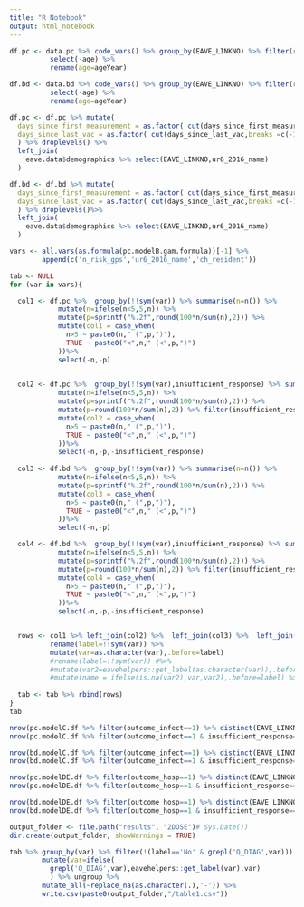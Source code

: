 ```yaml
---
title: "R Notebook"
output: html_notebook
---
```



```r
df.pc <- data.pc %>% code_vars() %>% group_by(EAVE_LINKNO) %>% filter(row_number()==1) %>% ungroup %>% 
          select(-age) %>% 
          rename(age=ageYear)

df.bd <- data.bd %>% code_vars() %>% group_by(EAVE_LINKNO) %>% filter(row_number()==1) %>% ungroup %>% 
          select(-age) %>% 
          rename(age=ageYear)
```


```r

df.pc <- df.pc %>% mutate(
  days_since_first_measurement = as.factor( cut(days_since_first_measurement,breaks = c(-1,90,180,270,360,450,10000))),
  days_since_last_vac = as.factor( cut(days_since_last_vac,breaks =c(-1,50,100,150,200,300,10000)))
  ) %>% droplevels() %>%
  left_join(
    eave.data$demographics %>% select(EAVE_LINKNO,ur6_2016_name)
  )

df.bd <- df.bd %>% mutate(
  days_since_first_measurement = as.factor( cut(days_since_first_measurement,breaks = c(-1,90,180,270,360,450,10000))),
  days_since_last_vac = as.factor( cut(days_since_last_vac,breaks =c(-1,50,100,150,200,300,10000)))
  ) %>% droplevels()%>%
  left_join(
    eave.data$demographics %>% select(EAVE_LINKNO,ur6_2016_name)
  )
```


```r

vars <- all.vars(as.formula(pc.modelB.gam.formula))[-1] %>%
        append(c('n_risk_gps','ur6_2016_name','ch_resident')) 

tab <- NULL
for (var in vars){

  col1 <- df.pc %>%  group_by(!!sym(var)) %>% summarise(n=n()) %>% 
            mutate(n=ifelse(n<5,5,n)) %>% 
            mutate(p=sprintf("%.2f",round(100*n/sum(n),2))) %>%
            mutate(col1 = case_when(
              n>5 ~ paste0(n," (",p,")"),
              TRUE ~ paste0("<",n," (<",p,")")
            ))%>%
            select(-n,-p)
  

  col2 <- df.pc %>%  group_by(!!sym(var),insufficient_response) %>% summarise(n=n()) %>% 
            mutate(n=ifelse(n<5,5,n)) %>% 
            mutate(p=sprintf("%.2f",round(100*n/sum(n),2))) %>%
            mutate(p=round(100*n/sum(n),2)) %>% filter(insufficient_response=='Yes') %>%
            mutate(col2 = case_when(
              n>5 ~ paste0(n," (",p,")"),
              TRUE ~ paste0("<",n," (<",p,")")
            ))%>%
            select(-n,-p,-insufficient_response)
  
  col3 <- df.bd %>%  group_by(!!sym(var)) %>% summarise(n=n()) %>% 
            mutate(n=ifelse(n<5,5,n)) %>% 
            mutate(p=sprintf("%.2f",round(100*n/sum(n),2))) %>%
            mutate(col3 = case_when(
              n>5 ~ paste0(n," (",p,")"),
              TRUE ~ paste0("<",n," (<",p,")")
            ))%>%
            select(-n,-p)

  col4 <- df.bd %>%  group_by(!!sym(var),insufficient_response) %>% summarise(n=n()) %>% 
            mutate(n=ifelse(n<5,5,n)) %>% 
            mutate(p=sprintf("%.2f",round(100*n/sum(n),2))) %>%
            mutate(p=round(100*n/sum(n),2)) %>% filter(insufficient_response=='Yes') %>%
            mutate(col4 = case_when(
              n>5 ~ paste0(n," (",p,")"),
              TRUE ~ paste0("<",n," (<",p,")")
            ))%>%
            select(-n,-p,-insufficient_response)


  rows <- col1 %>% left_join(col2) %>%  left_join(col3) %>%  left_join(col4) %>%
          rename(label=!!sym(var)) %>%
          mutate(var=as.character(var),.before=label) 
          #rename(label=!!sym(var)) #%>% 
          #mutate(var2=eavehelpers::get_label(as.character(var)),.before=label)# %>%
          #mutate(name = ifelse(is.na(var2),var,var2),.before=label) %>% select(-var2)
  
  tab <- tab %>% rbind(rows)
}
tab
```

```r
nrow(pc.modelC.df %>% filter(outcome_infect==1) %>% distinct(EAVE_LINKNO))
nrow(pc.modelC.df %>% filter(outcome_infect==1 & insufficient_response=='Yes') %>% distinct(EAVE_LINKNO))
```

```r
nrow(bd.modelC.df %>% filter(outcome_infect==1) %>% distinct(EAVE_LINKNO))
nrow(bd.modelC.df %>% filter(outcome_infect==1 & insufficient_response=='Yes') %>% distinct(EAVE_LINKNO))
```

```r
nrow(pc.modelDE.df %>% filter(outcome_hosp==1) %>% distinct(EAVE_LINKNO))
nrow(pc.modelDE.df %>% filter(outcome_hosp==1 & insufficient_response=='Yes') %>% distinct(EAVE_LINKNO))
```

```r
nrow(bd.modelDE.df %>% filter(outcome_hosp==1) %>% distinct(EAVE_LINKNO))
nrow(bd.modelDE.df %>% filter(outcome_hosp==1 & insufficient_response=='Yes') %>% distinct(EAVE_LINKNO))
```


```r
output_folder <- file.path("results", "2DOSE")# Sys.Date())
dir.create(output_folder, showWarnings = TRUE)

tab %>% group_by(var) %>% filter(!(label=='No' & grepl('Q_DIAG',var))) %>%
        mutate(var=ifelse(
          grepl('Q_DIAG',var),eavehelpers::get_label(var),var)
          ) %>% ungroup %>% 
        mutate_all(~replace_na(as.character(.),'-')) %>% 
        write.csv(paste0(output_folder,"/table1.csv"))
```

